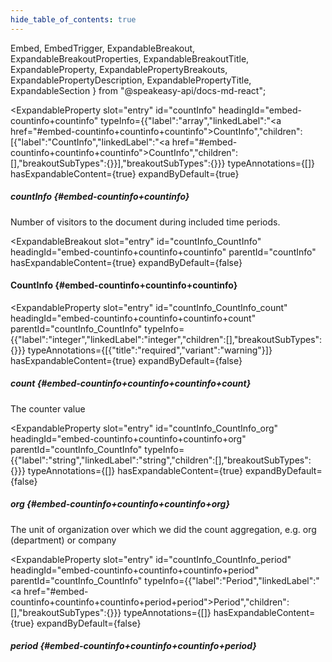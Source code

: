```yaml
---
hide_table_of_contents: true
---
```

  Embed,
  EmbedTrigger,
  ExpandableBreakout,
  ExpandableBreakoutProperties,
  ExpandableBreakoutTitle,
  ExpandableProperty,
  ExpandablePropertyBreakouts,
  ExpandablePropertyDescription,
  ExpandablePropertyTitle,
  ExpandableSection
} from "@speakeasy-api/docs-md-react";

<ExpandableSection>

<ExpandableProperty
  slot="entry"
  id="countInfo"
  headingId="embed-countinfo+countinfo"
  typeInfo={{"label":"array","linkedLabel":"<a href=\"#embed-countinfo+countinfo+countinfo\">CountInfo</a>","children":[{"label":"CountInfo","linkedLabel":"<a href=\"#embed-countinfo+countinfo+countinfo\">CountInfo</a>","children":[],"breakoutSubTypes":{}}],"breakoutSubTypes":{}}}
  typeAnnotations={[]}
  hasExpandableContent={true}
  expandByDefault={true}
>

<ExpandablePropertyTitle slot="title">

##### countInfo \{#embed-countinfo+countinfo\}

</ExpandablePropertyTitle>

<ExpandablePropertyDescription slot="description">

Number of visitors to the document during included time periods.

</ExpandablePropertyDescription>

<ExpandablePropertyBreakouts slot="breakouts">

<ExpandableBreakout
  slot="entry"
  id="countInfo_CountInfo"
  headingId="embed-countinfo+countinfo+countinfo"
  parentId="countInfo"
  hasExpandableContent={true}
  expandByDefault={false}
>

<ExpandableBreakoutTitle slot="title">

#### CountInfo \{#embed-countinfo+countinfo+countinfo\}

</ExpandableBreakoutTitle>

<ExpandableBreakoutProperties slot="properties">

<ExpandableProperty
  slot="entry"
  id="countInfo_CountInfo_count"
  headingId="embed-countinfo+countinfo+countinfo+count"
  parentId="countInfo_CountInfo"
  typeInfo={{"label":"integer","linkedLabel":"integer","children":[],"breakoutSubTypes":{}}}
  typeAnnotations={[{"title":"required","variant":"warning"}]}
  hasExpandableContent={true}
  expandByDefault={false}
>

<ExpandablePropertyTitle slot="title">

##### count \{#embed-countinfo+countinfo+countinfo+count\}

</ExpandablePropertyTitle>

<ExpandablePropertyDescription slot="description">

The counter value

</ExpandablePropertyDescription>

</ExpandableProperty>

<ExpandableProperty
  slot="entry"
  id="countInfo_CountInfo_org"
  headingId="embed-countinfo+countinfo+countinfo+org"
  parentId="countInfo_CountInfo"
  typeInfo={{"label":"string","linkedLabel":"string","children":[],"breakoutSubTypes":{}}}
  typeAnnotations={[]}
  hasExpandableContent={true}
  expandByDefault={false}
>

<ExpandablePropertyTitle slot="title">

##### org \{#embed-countinfo+countinfo+countinfo+org\}

</ExpandablePropertyTitle>

<ExpandablePropertyDescription slot="description">

The unit of organization over which we did the count aggregation, e.g. org (department) or company

</ExpandablePropertyDescription>

</ExpandableProperty>

<ExpandableProperty
  slot="entry"
  id="countInfo_CountInfo_period"
  headingId="embed-countinfo+countinfo+countinfo+period"
  parentId="countInfo_CountInfo"
  typeInfo={{"label":"Period","linkedLabel":"<a href=\"#embed-countinfo+countinfo+countinfo+period+period\">Period</a>","children":[],"breakoutSubTypes":{}}}
  typeAnnotations={[]}
  hasExpandableContent={true}
  expandByDefault={false}
>

<ExpandablePropertyTitle slot="title">

##### period \{#embed-countinfo+countinfo+countinfo+period\}

</ExpandablePropertyTitle>

<Embed slot="embed">

<EmbedTrigger slot="trigger" embedTitle="period" triggerText="View period details">

<Embedperiod />

</EmbedTrigger>

</Embed>

</ExpandableProperty>

</ExpandableBreakoutProperties>

</ExpandableBreakout>

</ExpandablePropertyBreakouts>

</ExpandableProperty>

</ExpandableSection>